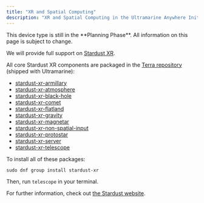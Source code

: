 ```yaml
---
title: "XR and Spatial Computing"
description: "XR and Spatial Computing in the Ultramarine Anywhere Initiative"
---
```



<Alert type="info">
  This device type is still in the **Planning Phase**. All information on this
  page is subject to change.
</Alert>

We will provide full support on [Stardust XR](https://stardustxr.org/). 

All core Stardust XR components are packaged in the [Terra repository](https://terra.fyralabs.com/) (shipped with Ultramarine):

- [stardust-xr-armillary](https://repology.org/project/stardust-xr-armillary/versions)
- [stardust-xr-atmosphere](https://repology.org/project/stardust-xr-atmosphere/versions)
- [stardust-xr-black-hole](https://repology.org/project/stardust-xr-black-hole/versions)
- [stardust-xr-comet](https://repology.org/project/stardust-xr-comet/versions)
- [stardust-xr-flatland](https://repology.org/project/stardust-xr-flatland/versions)
- [stardust-xr-gravity](https://repology.org/project/stardust-xr-gravity/versions)
- [stardust-xr-magnetar](https://repology.org/project/stardust-xr-magnetar/versions)
- [stardust-xr-non-spatial-input](https://repology.org/project/stardust-xr-non-spatial-input/versions)
- [stardust-xr-protostar](https://repology.org/project/stardust-xr-protostar/versions)
- [stardust-xr-server](https://repology.org/project/stardust-xr-server/versions)
- [stardust-xr-telescope](https://repology.org/project/stardust-xr-telescope/versions)

To install all of these packages:

```
sudo dnf group install stardust-xr
```

Then, run `telescope` in your terminal. 

For further information, check out [the Stardust website](https://stardustxr.org).
